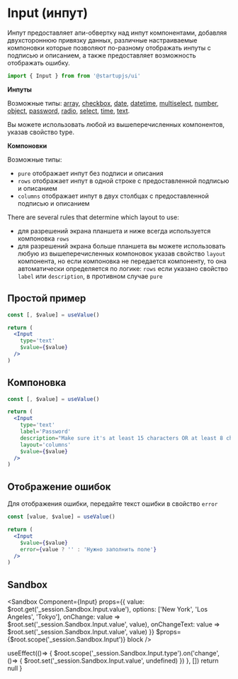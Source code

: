 
# Input (инпут)

Инпут предоставляет апи-обвертку над инпут компонентами, добавляя двухстороннюю привязку данных, различные настраиваемые компоновки которые позволяют по-разному отображать инпуты с подписью и описанием, а также предоставляет возможность отображать ошибку.

```jsx
import { Input } from from '@startupjs/ui'
```

**Инпуты**

Возможные типы: [array](/docs/forms/Array), [сheckbox](/docs/forms/Checkbox), [date](/docs/forms/DateTimePicker), [datetime](/docs/forms/DateTimePicker), [multiselect](/docs/forms/Multiselect), [number](/docs/forms/NumberInput), [object](/docs/forms/ObjectInput), [password](/docs/forms/PasswordInput), [radio](/docs/forms/Radio), [select](/docs/forms/Select), [time](/docs/forms/DateTimePicker), [text](/docs/forms/TextInput).

Вы можете использовать любой из вышеперечисленных компонентов, указав свойство type.

**Компоновки**

Возможные типы:
- `pure` отображает инпут без подписи и описания
- `rows` отображает инпут в одной строке с предоставленной подписью и описанием
- `columns` отображает инпут в двух столбцах с предоставленной подписью и описанием

There are several rules that determine which layout to use:
- для разрешений экрана планшета и ниже всегда используется компоновка `rows`
- для разрешений экрана больше планшета вы можете использовать любую из вышеперечисленных компоновок указав свойство `layout` компонента, но если компоновка не передается компоненту, то она автоматически определяется по логике: `rows` если указано свойство `label` или `description`, в противном случае `pure`

## Простой пример

```jsx example
const [, $value] = useValue()

return (
  <Input
    type='text'
    $value={$value}
  />
)
```

## Компоновка

```jsx example
const [, $value] = useValue()

return (
  <Input
    type='text'
    label='Password'
    description="Make sure it's at least 15 characters OR at least 8 characters including a number and a lowercase letter"
    layout='columns'
    $value={$value}
  />
)
```

## Отображение ошибок

Для отображения ошибки, передайте текст ошибки в свойство `error`

```jsx example
const [value, $value] = useValue()

return (
  <Input
    $value={$value}
    error={value ? '' : 'Нужно заполнить поле'}
  />
)
```

## Sandbox

<Sandbox
  Component={Input}
  props={{
    value: $root.get('_session.Sandbox.Input.value'),
    options: ['New York', 'Los Angeles', 'Tokyo'],
    onChange: value => $root.set('_session.Sandbox.Input.value', value),
    onChangeText: value => $root.set('_session.Sandbox.Input.value', value)
  }}
  $props={$root.scope('_session.Sandbox.Input')}
  block
/>

  useEffect(()=> {
    $root.scope('_session.Sandbox.Input.type').on('change', ()=> {
      $root.set('_session.Sandbox.Input.value', undefined)
    })
  }, [])
  return null
}

<SandboxEvent />
